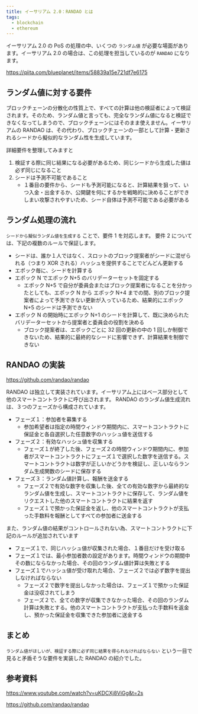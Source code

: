 ```yaml
---
title: イーサリアム 2.0：RANDAO とは
tags:
  - blockchain
  - ethereum
---
```


イーサリアム 2.0 の PoS の処理の中、いくつの `ランダム値` が必要な場面があります。イーサリアム 2.0 の場合は、この処理を担当しているのが `RANDAO` になります。

https://qiita.com/blueplanet/items/58839a15e721df7e6175

<!--truncate-->

## ランダム値に対する要件
ブロックチェーンの分散化の性質上で、すべての計算は他の検証者によって検証されます。そのため、ランダム値と言っても、完全なランダム値になると検証できなくなってしまうので、ブロックチェーンにはそのまま使えません。イーサリアムの RANDAO は、その代わり、ブロックチェーンの一部として計算・更新されるシードから擬似的なランダム性を生成しています。

詳細要件を整理してみますと

1. 検証する際に同じ結果になる必要があるため、同じシードから生成した値は必ず同じになること
2. シードは予測不可能であること
    - １番目の要件から、シードも予測可能になると、計算結果を狙って、いつ入金・出金するか、公開鍵を何にするかを戦略的に決めることができしまい攻撃されやすいため、シード自体は予測不可能である必要がある

## ランダム処理の流れ
`シードから擬似ランダム値を生成する` ことで、要件 1 を対応します。
要件 2 については、下記の複数のルールで保証します。

- シードは、誰か１人ではなく、スロットのブロック提案者がシードに混ぜられる（つまり XOR される）ハッシュを提供することでどんどん更新する
- エポック毎に、シードを計算する
- エポック N でエポック N+5 のバリデーターセットを固定する
    - エポック N+5 で自分が委員会またはブロック提案者になることを分かったとしても、エポック N から エポック N+4 までの間、別のブロック提案者によって予測できない更新が入っているため、結果的にエポック N+5 のシードは予測できない
- エポック N の開始時にエポック N+1 のシードを計算して、既に決められたバリデーターセットから提案者と委員会の役割を決める
    - ブロック提案者は、エポックごとに 32 回の更新の中の 1 回しか制御できないため、結果的に最終的なシードに影響できず、計算結果を制御できない

## RANDAO の実装
https://github.com/randao/randao

RANDAO は独立して実装されています。イーサリアム上にはベース部分として他のスマートコントラクトに呼び出されます。
RANDAO のランダム値生成流れは、３つのフェーズから構成されています。

- フェーズ１：参加者を募集する
    - 参加希望者は指定の時間ウィンドウ期間内に、スマートコントラクトに保証金と各自選択した任意数字のハッシュ値を送信する
- フェーズ２：有効なハッシュ値を収集する
    - フェーズ１が終了した後、フェーズ２の時間ウィンドウ期間内に、参加者がスマートコントラクトにフェーズ１で選択した数字を送信する。スマートコントラクトは数字が正しいかどうかを検証し、正しいならランダム生成関数のシードに保存する
- フェーズ３：ランダム値計算し、報酬を送金する
    - フェーズ２で有効な数字を収集した後、全ての有効な数字から最終的なランダム値を生成し、スマートコントラクトに保存して、ランダム値をリクエストした他のスマートコントラクトに結果を返す
    - フェーズ１で預かった保証金を返し、他のスマートコントラクトが支払った手数料を報酬としてすべての参加者に送金する

また、ランダム値の結果がコントロールされない為、スマートコントラクトに下記のルールが追加されています
- フェーズ１で、同じハッシュ値が収集された場合、１番目だけを受け取る
- フェーズ１では、最小参加者数の設定があります。時間ウィンドウの期間中その数にならなかった場合、その回のランダム値計算は失敗とする
- フェーズ１でハッシュ値が受け取れた場合、フェーズ２では必ず数字を提出しなければならない
    - フェーズ２で数字を提出しなかった場合は、フェーズ１で預かった保証金は没収されてしまう
    - フェーズ２で、全ての数字が収集できなかった場合、その回のランダム計算は失敗とする。他のスマートコントラクトが支払った手数料を返金し、預かった保証金を収集できた参加者に送金する

## まとめ
`ランダム値がほしいが、検証する際に必ず同じ結果を得られなければならない` という一目で見ると矛盾そうな要件を実装した RANDAO の紹介でした。

## 参考資料
https://www.youtube.com/watch?v=uKDCXj8ViGg&t=2s

https://github.com/randao/randao
